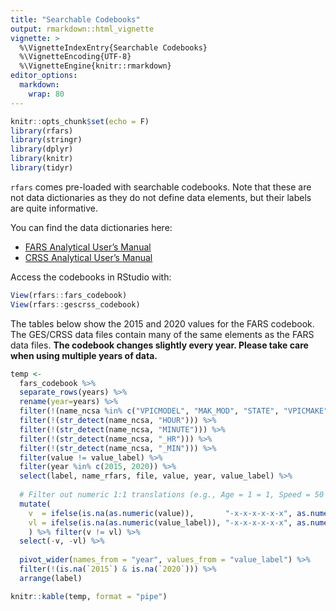 ---
title: "Searchable Codebooks"
output: rmarkdown::html_vignette
vignette: >
  %\VignetteIndexEntry{Searchable Codebooks}
  %\VignetteEncoding{UTF-8}
  %\VignetteEngine{knitr::rmarkdown}
editor_options: 
  markdown: 
    wrap: 80
---

```{r, echo=F, message=F, warning=F}
knitr::opts_chunk$set(echo = F)
library(rfars)
library(stringr)
library(dplyr)
library(knitr)
library(tidyr)
```

`rfars` comes pre-loaded with searchable codebooks. Note that these are not data
dictionaries as they do not define data elements, but their labels are quite
informative.

You can find the data dictionaries here:

-   [FARS Analytical User's Manual](https://crashstats.nhtsa.dot.gov/Api/Public/ViewPublication/813417)
-   [CRSS Analytical User's Manual](https://crashstats.nhtsa.dot.gov/Api/Public/ViewPublication/813436)

Access the codebooks in RStudio with:

```{r, eval=F, echo=T}
View(rfars::fars_codebook)
View(rfars::gescrss_codebook)
```

The tables below show the 2015 and 2020 values for the FARS codebook. The GES/CRSS data files contain many of the same elements as the FARS data files.
**The codebook changes slightly every year. Please take care when using multiple years of data.**


```{r, results='asis', warning=F, message=F}
temp <-
  fars_codebook %>%
  separate_rows(years) %>%
  rename(year=years) %>%
  filter(!(name_ncsa %in% c("VPICMODEL", "MAK_MOD", "STATE", "VPICMAKE", "ALC_RES", "DR_WGT", "AGE", "PBAGE", "DRUGRES1", "DRUGRES2", "DRUGRES3", "TRAV_SP"))) %>%
  filter(!(str_detect(name_ncsa, "HOUR"))) %>%
  filter(!(str_detect(name_ncsa, "MINUTE"))) %>%
  filter(!(str_detect(name_ncsa, "_HR"))) %>%
  filter(!(str_detect(name_ncsa, "_MIN"))) %>%
  filter(value != value_label) %>%
  filter(year %in% c(2015, 2020)) %>%
  select(label, name_rfars, file, value, year, value_label) %>%
  
  # Filter out numeric 1:1 translations (e.g., Age = 1 = 1, Speed = 50 = 50)
  mutate(
    v  = ifelse(is.na(as.numeric(value)),       "-x-x-x-x-x-x", as.numeric(value)),
    vl = ifelse(is.na(as.numeric(value_label)), "-x-x-x-x-x-x", as.numeric(value_label))
    ) %>% filter(v != vl) %>%
  select(-v, -vl) %>%
  
  pivot_wider(names_from = "year", values_from = "value_label") %>%
  filter(!(is.na(`2015`) & is.na(`2020`))) %>%
  arrange(label)

knitr::kable(temp, format = "pipe")
```
